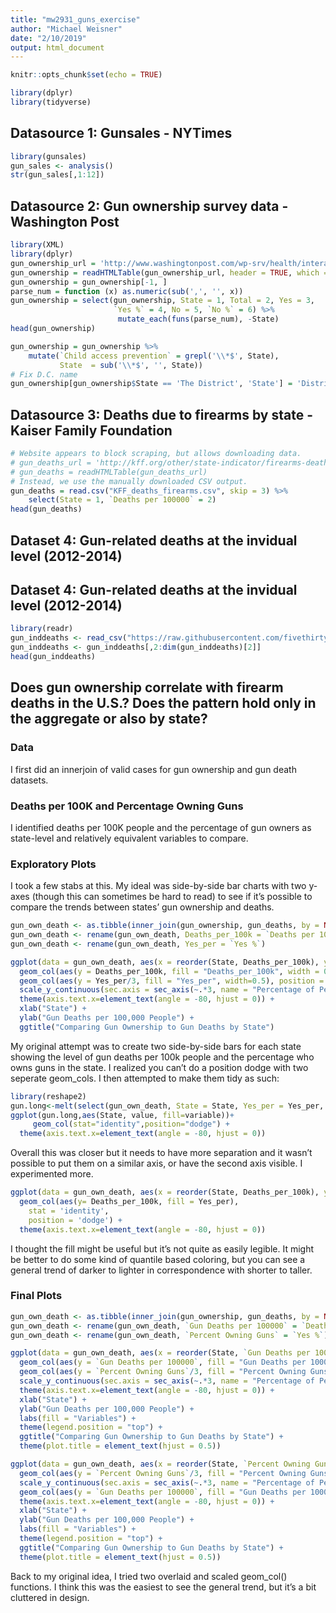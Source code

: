 ```yaml
---
title: "mw2931_guns_exercise"
author: "Michael Weisner"
date: "2/10/2019"
output: html_document
---
```


```r
knitr::opts_chunk$set(echo = TRUE)
```

```r
library(dplyr)
library(tidyverse)
```

## Datasource 1: Gunsales - NYTimes
```r
library(gunsales)
gun_sales <- analysis()
str(gun_sales[,1:12])
```

## Datasource 2: Gun ownership survey data - Washington Post
```r
library(XML)
library(dplyr)
gun_ownership_url = 'http://www.washingtonpost.com/wp-srv/health/interactives/guns/ownership.html'
gun_ownership = readHTMLTable(gun_ownership_url, header = TRUE, which = 1)
gun_ownership = gun_ownership[-1, ]
parse_num = function (x) as.numeric(sub(',', '', x))
gun_ownership = select(gun_ownership, State = 1, Total = 2, Yes = 3,
                       `Yes %` = 4, No = 5, `No %` = 6) %>%
                        mutate_each(funs(parse_num), -State)
head(gun_ownership)
```

```r
gun_ownership = gun_ownership %>%
    mutate(`Child access prevention` = grepl('\\*$', State),
           State  = sub('\\*$', '', State))
# Fix D.C. name
gun_ownership[gun_ownership$State == 'The District', 'State'] = 'District of Columbia' 
```

## Datasource 3: Deaths due to firearms by state - Kaiser Family Foundation

```r
# Website appears to block scraping, but allows downloading data.
# gun_deaths_url = 'http://kff.org/other/state-indicator/firearms-death-rate-per-100000/'
# gun_deaths = readHTMLTable(gun_deaths_url)
# Instead, we use the manually downloaded CSV output.
gun_deaths = read.csv("KFF_deaths_firearms.csv", skip = 3) %>%
    select(State = 1, `Deaths per 100000` = 2)
head(gun_deaths)
```
## Dataset 4: Gun-related deaths at the invidual level (2012-2014)

## Dataset 4: Gun-related deaths at the invidual level (2012-2014)
```r
library(readr)
gun_inddeaths <- read_csv("https://raw.githubusercontent.com/fivethirtyeight/guns-data/master/full_data.csv")
gun_inddeaths <- gun_inddeaths[,2:dim(gun_inddeaths)[2]]
head(gun_inddeaths)
```


## Does gun ownership correlate with firearm deaths in the U.S.? Does the pattern hold only in the aggregate or also by state? 


### Data
I first did an innerjoin of valid cases for gun ownership and gun death datasets.

### Deaths per 100K and Percentage Owning Guns
I identified deaths per 100K people and the percentage of gun owners as state-level and relatively equivalent variables to compare.

### Exploratory Plots

I took a few stabs at this. My ideal was side-by-side bar charts with two y-axes (though this can sometimes be hard to read) to see if it's possible to compare the trends between states' gun ownership and deaths.

```r
gun_own_death <- as.tibble(inner_join(gun_ownership, gun_deaths, by = NULL))
gun_own_death <- rename(gun_own_death, Deaths_per_100k = `Deaths per 100000`)
gun_own_death <- rename(gun_own_death, Yes_per = `Yes %`)

ggplot(data = gun_own_death, aes(x = reorder(State, Deaths_per_100k), y = Deaths_per_100k, group = State, alpha = 0.9)) +
  geom_col(aes(y = Deaths_per_100k, fill = "Deaths_per_100k", width = 0.8), position = position_dodge2(preserve = "total")) +
  geom_col(aes(y = Yes_per/3, fill = "Yes_per", width=0.5), position = position_dodge2(preserve = "total")) +
  scale_y_continuous(sec.axis = sec_axis(~.*3, name = "Percentage of People Owning Guns")) +
  theme(axis.text.x=element_text(angle = -80, hjust = 0)) +
  xlab("State") +
  ylab("Gun Deaths per 100,000 People") +
  ggtitle("Comparing Gun Ownership to Gun Deaths by State")
```

My original attempt was to create two side-by-side bars for each state showing the level of gun deaths per 100k people and the percentage who owns guns in the state. I realized you can't do a position dodge with two seperate geom_cols. I then attempted to make them tidy as such:

```r
library(reshape2)
gun.long<-melt(select(gun_own_death, State = State, Yes_per = Yes_per, Deaths_per_100k = Deaths_per_100k))
ggplot(gun.long,aes(State, value, fill=variable))+
     geom_col(stat="identity",position="dodge") +
  theme(axis.text.x=element_text(angle = -80, hjust = 0))
```

Overall this was closer but it needs to have more separation and it wasn't possible to put them on a similar axis, or have the second axis visible. I experimented more.

```r
ggplot(data = gun_own_death, aes(x = reorder(State, Deaths_per_100k), y = Deaths_per_100k, group = State)) +
  geom_col(aes(y= Deaths_per_100k, fill = Yes_per), 
    stat = 'identity',
    position = 'dodge') +
  theme(axis.text.x=element_text(angle = -80, hjust = 0))
```

I thought the fill might be useful but it's not quite as easily legible. It might be better to do some kind of quantile based coloring, but you can see a general trend of darker to lighter in correspondence with shorter to taller.

### Final Plots
```r
gun_own_death <- as.tibble(inner_join(gun_ownership, gun_deaths, by = NULL))
gun_own_death <- rename(gun_own_death, `Gun Deaths per 100000` = `Deaths per 100000`)
gun_own_death <- rename(gun_own_death, `Percent Owning Guns` = `Yes %`)
```

```r
ggplot(data = gun_own_death, aes(x = reorder(State, `Gun Deaths per 100000`), y = `Gun Deaths per 100000`, group = State)) +
  geom_col(aes(y = `Gun Deaths per 100000`, fill = "Gun Deaths per 100000"), width = 0.8, position = position_dodge2(preserve = "total")) +
  geom_col(aes(y = `Percent Owning Guns`/3, fill = "Percent Owning Guns"), width=0.5, alpha = 0.8, position = position_dodge2(preserve = "total")) +
  scale_y_continuous(sec.axis = sec_axis(~.*3, name = "Percentage of People Owning Guns")) +
  theme(axis.text.x=element_text(angle = -80, hjust = 0)) +
  xlab("State") +
  ylab("Gun Deaths per 100,000 People") +
  labs(fill = "Variables") +
  theme(legend.position = "top") +
  ggtitle("Comparing Gun Ownership to Gun Deaths by State") +
  theme(plot.title = element_text(hjust = 0.5))
```

```r
ggplot(data = gun_own_death, aes(x = reorder(State, `Percent Owning Guns`), y = `Gun Deaths per 100000`, group = State)) +
  geom_col(aes(y = `Percent Owning Guns`/3, fill = "Percent Owning Guns"), width=0.8, position = position_dodge2(preserve = "total")) +
  scale_y_continuous(sec.axis = sec_axis(~.*3, name = "Percentage of People Owning Guns")) +
  geom_col(aes(y = `Gun Deaths per 100000`, fill = "Gun Deaths per 100000"), width = 0.5, alpha = 0.8) +
  theme(axis.text.x=element_text(angle = -80, hjust = 0)) +
  xlab("State") +
  ylab("Gun Deaths per 100,000 People") +
  labs(fill = "Variables") +
  theme(legend.position = "top") +
  ggtitle("Comparing Gun Ownership to Gun Deaths by State") +
  theme(plot.title = element_text(hjust = 0.5))
```

Back to my original idea, I tried two overlaid and scaled geom_col() functions. I think this was the easiest to see the general trend, but it's a bit cluttered in design.
